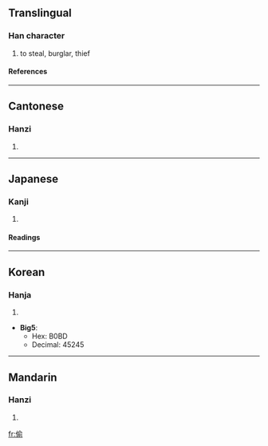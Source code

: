 {{see|偸}}

==Translingual==
===Han character===
{{Han char|rn=9|rad=人|as=09|sn=11|four=2822<sub>1</sub>|canj=人人一弓 (OOMN)}}
# to steal, burglar, thief
====References====
{{Han ref|kx=0112.030|dj=0239.020|hdz=10193.020|uh=5077|ud=20599}}
----
==Cantonese==
===Hanzi===
{{yue-hanzi|jyut=|y=tau1}}
# {{defn|Cantonese}}
----
==Japanese==
===Kanji===
{{ja-kanji|grade=|rs=人09}}
# {{defn|Japanese}}
====Readings====
{{ja-readings|on=[[ちゅう]] (chū), [[とう]] (tō)|kun=[[ぬすむ]] (nusumu)}}
----
==Korean==
===Hanja===
{{ko-hanja|hangeul=투|rv=tu|mr=t'u}}
# {{defn|Korean}}

* '''Big5''':
** Hex: B0BD
** Decimal: 45245
----
==Mandarin==
===Hanzi===
{{cmn-hanzi|pin=[[tōu]] (tou1)|wg=t'ou<sup>1</sup>}}
# {{defn|Mandarin}}

[[fr:偷]]